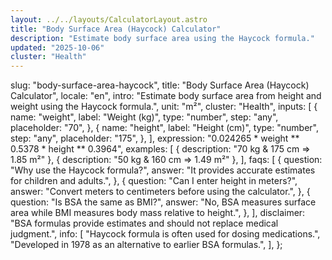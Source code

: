 ```yaml
---
layout: ../../layouts/CalculatorLayout.astro
title: "Body Surface Area (Haycock) Calculator"
description: "Estimate body surface area using the Haycock formula."
updated: "2025-10-06"
cluster: "Health"
---
```



  slug: "body-surface-area-haycock",
  title: "Body Surface Area (Haycock) Calculator",
  locale: "en",
  intro:
    "Estimate body surface area from height and weight using the Haycock formula.",
  unit: "m²",
  cluster: "Health",
  inputs: [
    {
      name: "weight",
      label: "Weight (kg)",
      type: "number",
      step: "any",
      placeholder: "70",
    },
    {
      name: "height",
      label: "Height (cm)",
      type: "number",
      step: "any",
      placeholder: "175",
    },
  ],
  expression: "0.024265 * weight ** 0.5378 * height ** 0.3964",
  examples: [
    { description: "70 kg & 175 cm ⇒ 1.85 m²" },
    { description: "50 kg & 160 cm ⇒ 1.49 m²" },
  ],
  faqs: [
    {
      question: "Why use the Haycock formula?",
      answer: "It provides accurate estimates for children and adults.",
    },
    {
      question: "Can I enter height in meters?",
      answer: "Convert meters to centimeters before using the calculator.",
    },
    {
      question: "Is BSA the same as BMI?",
      answer:
        "No, BSA measures surface area while BMI measures body mass relative to height.",
    },
  ],
  disclaimer:
    "BSA formulas provide estimates and should not replace medical judgment.",
  info: [
    "Haycock formula is often used for dosing medications.",
    "Developed in 1978 as an alternative to earlier BSA formulas.",
  ],
};

<Calculator schema={schema} />
